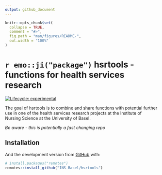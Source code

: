 ```yaml
---
output: github_document
---
```


<!-- README.md is generated from README.Rmd. Please edit that file -->

```r
knitr::opts_chunk$set(
  collapse = TRUE,
  comment = "#>",
  fig.path = "man/figures/README-",
  out.width = "100%"
)
```

# `r emo::ji("package")` hsrtools - functions for health services research

<!-- badges: start -->
[![Lifecycle: experimental](https://img.shields.io/badge/lifecycle-experimental-orange.svg)](https://www.tidyverse.org/lifecycle/#experimental)
<!-- badges: end -->

The goal of hsrtools is to combine and share functions with potential further use in one of the health services research projects at 
the Institute of Nursing Science at the University of Basel. 

*Be aware - this is potentially a fast changing repo*

## Installation

And the development version from [GitHub](https://github.com/) with:

```r
# install.packages("remotes")
remotes::install_github("INS-Basel/hsrtools")
``` 


